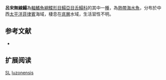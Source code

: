 {{Speciesbox
| name = 呂宋無線鰨
| image = 
| image_width = 250px
| image_caption = 
| status = LC
| status_system = IUCN3.1
| genus = Symphurus
| species = luzonensis
| authority = [[Chabanaud|Chabanaud]], [[1955|1955]]
| synonyms = 
}}

'''呂宋無線鰨'''為[[輻鰭魚綱|輻鰭魚綱]][[鰈形目|鰈形目]][[鰨亞目|鰨亞目]][[舌鰨科|舌鰨科]]的其中一[[種|種]]，為[[熱帶|熱帶]][[海水魚|海水魚]]，分布於中西[[太平洋|太平洋]][[菲律賓|菲律賓]]海域，棲息在[[底層|底層]]水域，生活習性不明。

==参考文献==
*{{FishBase_species|genus=Symphurus |species=luzonensis |year=2014|month=4}}

== 扩展阅读 ==
{{refbegin}}
{{wikispecies-inline|Symphurus luzonensis |呂宋無線鰨}}
{{refend}}
{{Taxonbar|from=Q3136938}}

[[Category:IUCN红色名录无危物种|SL]]
[[Category:無線鰨屬|luzonensis]]


{{魚類小作品}}